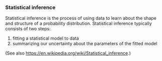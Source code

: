 :::{#def-inference}
### Statistical inference

Statistical inference is the process of using data to learn about 
the shape and structure of a probability distribution.
Statistical inference typically consists of two steps:

1. fitting a statistical model to data
2. summarizing our uncertainty about the parameters of the fitted model

:::

(See also <https://en.wikipedia.org/wiki/Statistical_inference>.)
